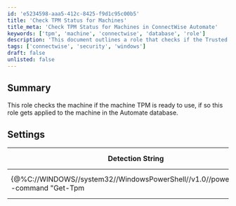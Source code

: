 ```yaml
---
id: 'e5234598-aaa5-412c-8425-f9d1c95c00b5'
title: 'Check TPM Status for Machines'
title_meta: 'Check TPM Status for Machines in ConnectWise Automate'
keywords: ['tpm', 'machine', 'connectwise', 'database', 'role']
description: 'This document outlines a role that checks if the Trusted Platform Module (TPM) is ready for use on a machine. If the TPM is ready, the role is applied to the machine in the ConnectWise Automate database, ensuring proper configuration and security measures are in place.'
tags: ['connectwise', 'security', 'windows']
draft: false
unlisted: false
---
```

## Summary

This role checks the machine if the machine TPM is ready to use, if so this role gets applied to the machine in the Automate database.

## Settings

| Detection String                                                                                           | Comparator | Result | Applicable OS |
|------------------------------------------------------------------------------------------------------------|------------|--------|----------------|
| \{@%C://WINDOWS//system32//WindowsPowerShell//v1.0//powershell.exe -command "Get-Tpm|select -ExpandProperty TPMReady"@%} | Contains   | True   | All OS's       |













